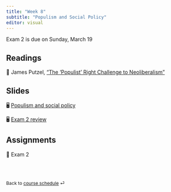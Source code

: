 ```yaml
---
title: "Week 8"
subtitle: "Populism and Social Policy"
editor: visual
---
```


::: callout-important
Exam 2 is due on Sunday, March 19
:::

## Readings

📖 James Putzel, ["The 'Populist' Right Challenge to
Neoliberalism"](https://onlinelibrary-wiley-com.proxygw.wrlc.org/doi/full/10.1111/dech.12578)

## Slides

🖥️ [Populism and social policy](/slides/lecture-8.1.html)

🖥️ [Exam 2 review](/slides/lecture-8.2.html)

## Assignments

📘 Exam 2

<br><br>

::: {style="font-size: 0.875em;"}
Back to [course schedule](/ "Course schedule") ⏎
:::
